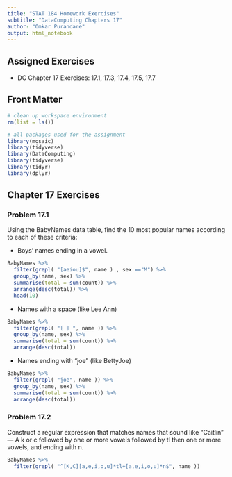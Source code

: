 ```yaml
---
title: "STAT 184 Homework Exercises" 
subtitle: "DataComputing Chapters 17"
author: "Omkar Purandare"
output: html_notebook
---
```


## Assigned Exercises

- DC Chapter 17 Exercises: 17.1, 17.3, 17.4, 17.5, 17.7


## Front Matter

```r
# clean up workspace environment
rm(list = ls())

# all packages used for the assignment
library(mosaic)
library(tidyverse)
library(DataComputing)
library(tidyverse)
library(tidyr)
library(dplyr)
```


## Chapter 17 Exercises

### Problem 17.1

Using the BabyNames data table, find the 10 most popular names according to each of these criteria:

* Boys’ names ending in a vowel.
```r
BabyNames %>% 
  filter(grepl( "[aeiou]$", name ) , sex =="M") %>%
  group_by(name, sex) %>%
  summarise(total = sum(count)) %>%
  arrange(desc(total)) %>%
  head(10)
```

* Names with a space (like Lee Ann)
```r
BabyNames %>% 
  filter(grepl( "[ ] ", name )) %>%
  group_by(name, sex) %>%
  summarise(total = sum(count)) %>%
  arrange(desc(total))
```

* Names ending with “joe” (like BettyJoe)
```r
BabyNames %>% 
  filter(grepl( "joe", name )) %>%
  group_by(name, sex) %>%
  summarise(total = sum(count)) %>%
  arrange(desc(total))
```

### Problem 17.2

Construct a regular expression that matches names that sound like “Caitlin” — A k or c followed by one or more vowels followed by tl then one or more vowels, and ending with n.

```r
BabyNames %>% 
  filter(grepl( "^[K,C][a,e,i,o,u]*tl+[a,e,i,o,u]*n$", name ))
```

